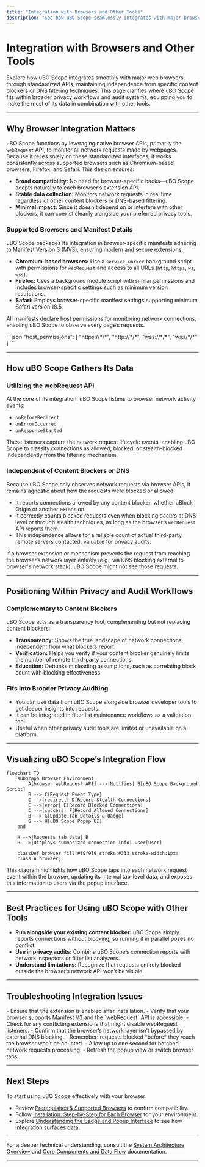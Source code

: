 ```yaml
---
title: "Integration with Browsers and Other Tools"
description: "See how uBO Scope seamlessly integrates with major browsers using standardized APIs, and understand its independence from specific content blockers or DNS filtering. Learn where and how this extension fits into broader privacy or audit workflows."
---
```


# Integration with Browsers and Other Tools

Explore how uBO Scope integrates smoothly with major web browsers through standardized APIs, maintaining independence from specific content blockers or DNS filtering techniques. This page clarifies where uBO Scope fits within broader privacy workflows and audit systems, equipping you to make the most of its data in combination with other tools.

---

## Why Browser Integration Matters

uBO Scope functions by leveraging native browser APIs, primarily the `webRequest` API, to monitor all network requests made by webpages. Because it relies solely on these standardized interfaces, it works consistently across supported browsers such as Chromium-based browsers, Firefox, and Safari. This design ensures:

- **Broad compatibility:** No need for browser-specific hacks—uBO Scope adapts naturally to each browser’s extension API.
- **Stable data collection:** Monitors network requests in real time regardless of other content blockers or DNS-based filtering.
- **Minimal impact:** Since it doesn't depend on or interfere with other blockers, it can coexist cleanly alongside your preferred privacy tools.

### Supported Browsers and Manifest Details

uBO Scope packages its integration in browser-specific manifests adhering to Manifest Version 3 (MV3), ensuring modern and secure extensions:

- **Chromium-based browsers:** Use a `service_worker` background script with permissions for `webRequest` and access to all URLs (`http`, `https`, `ws`, `wss`).
- **Firefox:** Uses a background module script with similar permissions and includes browser-specific settings such as minimum version restrictions.
- **Safari:** Employs browser-specific manifest settings supporting minimum Safari version 18.5.

All manifests declare host permissions for monitoring network connections, enabling uBO Scope to observe every page’s requests.

<Accordion title="Example: Host Permissions in Chromium Manifest"> 
```json
"host_permissions": [
    "https://*/*",
    "http://*/*",
    "wss://*/*",
    "ws://*/*"
]
```
</Accordion>

---

## How uBO Scope Gathers Its Data

### Utilizing the webRequest API

At the core of its integration, uBO Scope listens to browser network activity events:

- `onBeforeRedirect`
- `onErrorOccurred`
- `onResponseStarted`

These listeners capture the network request lifecycle events, enabling uBO Scope to classify connections as allowed, blocked, or stealth-blocked independently from the filtering mechanism.

### Independent of Content Blockers or DNS

Because uBO Scope only observes network requests via browser APIs, it remains agnostic about how the requests were blocked or allowed:

- It reports connections allowed by any content blocker, whether uBlock Origin or another extension.
- It correctly counts blocked requests even when blocking occurs at DNS level or through stealth techniques, as long as the browser’s `webRequest` API reports them.
- This independence allows for a reliable count of actual third-party remote servers contacted, valuable for privacy audits.

<Tip>
If a browser extension or mechanism prevents the request from reaching the browser’s network layer entirely (e.g., via DNS blocking external to browser's network stack), uBO Scope might not see those requests.
</Tip>

---

## Positioning Within Privacy and Audit Workflows

### Complementary to Content Blockers

uBO Scope acts as a transparency tool, complementing but not replacing content blockers:

- **Transparency:** Shows the true landscape of network connections, independent from what blockers report.
- **Verification:** Helps you verify if your content blocker genuinely limits the number of remote third-party connections.
- **Education:** Debunks misleading assumptions, such as correlating block count with blocking effectiveness.

### Fits into Broader Privacy Auditing

- You can use data from uBO Scope alongside browser developer tools to get deeper insights into requests.
- It can be integrated in filter list maintenance workflows as a validation tool.
- Useful when other privacy audit tools are limited or unavailable on a platform.

---

## Visualizing uBO Scope’s Integration Flow

```mermaid
flowchart TD
    subgraph Browser Environment
        A[browser.webRequest API] -->|Notifies| B[uBO Scope Background Script]
        B --> C{Request Event Type}
        C -->|redirect| D[Record Stealth Connections]
        C -->|error| E[Record Blocked Connections]
        C -->|success| F[Record Allowed Connections]
        B --> G[Update Tab Details & Badge]
        G --> H[uBO Scope Popup UI]
    end

    H -->|Requests tab data| B
    H -->|Displays summarized connection info| User[User]

    classDef browser fill:#f9f9f9,stroke:#333,stroke-width:1px;
    class A browser;
```

This diagram highlights how uBO Scope taps into each network request event within the browser, updating its internal tab-level data, and exposes this information to users via the popup interface.

---

## Best Practices for Using uBO Scope with Other Tools

- **Run alongside your existing content blocker:** uBO Scope simply reports connections without blocking, so running it in parallel poses no conflict.
- **Use in privacy audits:** Combine uBO Scope’s connection reports with network inspectors or filter list analyzers.
- **Understand limitations:** Recognize that requests entirely blocked outside the browser’s network API won’t be visible.

---

## Troubleshooting Integration Issues

<AccordionGroup title="Common Issues and Solutions">
<Accordion title="No Badge or Data Showing">
- Ensure that the extension is enabled after installation.
- Verify that your browser supports Manifest V3 and the `webRequest` API is accessible.
- Check for any conflicting extensions that might disable webRequest listeners.
</Accordion>
<Accordion title="Inaccurate Network Counts">
- Confirm that the browser’s network layer isn’t bypassed by external DNS blocking.
- Remember: requests blocked *before* they reach the browser won’t be counted.
</Accordion>
<Accordion title="Data Not Updating in Real-time">
- Allow up to one second for batched network requests processing.
- Refresh the popup view or switch browser tabs.
</Accordion>
</AccordionGroup>

---

## Next Steps

To start using uBO Scope effectively with your browser:

- Review [Prerequisites & Supported Browsers](/getting-started/essentials-setup/prerequisites-system-compatibility) to confirm compatibility.
- Follow [Installation: Step-by-Step for Each Browser](/getting-started/essentials-setup/installation-methods) for your environment.
- Explore [Understanding the Badge and Popup Interface](/guides/getting-started/understanding-badge-and-ui) to see how integration surfaces data.


---

For a deeper technical understanding, consult the [System Architecture Overview](/overview/architecture-and-overview/system-architecture) and [Core Components and Data Flow](/overview/architecture-and-overview/data-flow-and-components) documentation.


---






